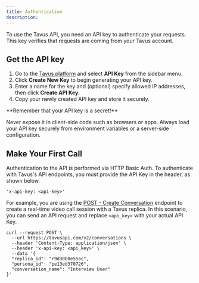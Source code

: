 ```yaml
---
title: Authentication
description: 
---
```

To use the Tavus API, you need an API key to authenticate your requests. This key verifies that requests are coming from your Tavus account.

## Get the API key
1. Go to the <a href="https://platform.tavus.io/" target="_blank">Tavus platform</a> and select **API Key** from the sidebar menu.
2. Click **Create New Key** to begin generating your API key.
3. Enter a name for the key and (optional) specify allowed IP addresses, then click **Create API Key**.
4. Copy your newly created API key and store it securely.

<Warning>
**Remember that your API key is a secret!**

Never expose it in client-side code such as browsers or apps. Always load your API key securely from environment variables or a server-side configuration.
</Warning>

## Make Your First Call
Authentication to the API is performed via HTTP Basic Auth. To authenticate with Tavus's API endpoints, you must provide the API Key in the header, as shown below.
```curl Authentication Header
'x-api-key: <api-key>'
```
For example, you are using the <a href="/api-reference/conversations/create-conversation" target="_blank">POST - Create Conversation</a> endpoint to create a real-time video call session with a Tavus replica. In this scenario, you can send an API request and replace `<api_key>` with your actual API Key.
```shell cURL
curl --request POST \
  --url https://tavusapi.com/v2/conversations \
  --header 'Content-Type: application/json' \
  --header 'x-api-key: <api_key>' \
  --data '{
  "replica_id": "r9d30b0e55ac",
  "persona_id": "pe13ed370726",
  "conversation_name": "Interview User"
}'
```